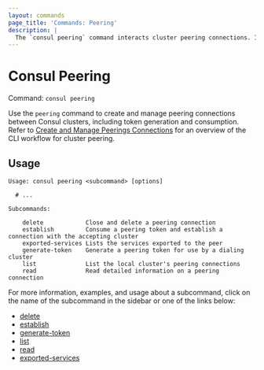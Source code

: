 ```yaml
---
layout: commands
page_title: 'Commands: Peering'
description: |
  The `consul peering` command interacts cluster peering connections. It exposes top-level commands to generate peering tokens. establish connections, and manage connections.
---
```


# Consul Peering

Command: `consul peering`

Use the `peering` command to create and manage peering connections between Consul clusters, including token generation and consumption. Refer to 
[Create and Manage Peerings Connections](/consul/docs/connect/cluster-peering/create-manage-peering) for an
overview of the CLI workflow for cluster peering.

## Usage

```text
Usage: consul peering <subcommand> [options]

  # ...

Subcommands:

    delete            Close and delete a peering connection
    establish         Consume a peering token and establish a connection with the accepting cluster
    exported-services Lists the services exported to the peer
    generate-token    Generate a peering token for use by a dialing cluster
    list              List the local cluster's peering connections
    read              Read detailed information on a peering connection
```

For more information, examples, and usage about a subcommand, click on the name
of the subcommand in the sidebar or one of the links below:

- [delete](/consul/commands/peering/delete)
- [establish](/consul/commands/peering/establish)
- [generate-token](/consul/commands/peering/generate-token)
- [list](/consul/commands/peering/list)
- [read](/consul/commands/peering/read)
- [exported-services](/consul/commands/peering/exported-services)